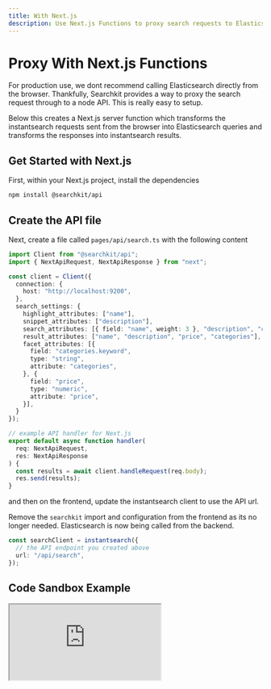 ```yaml
---
title: With Next.js
description: Use Next.js Functions to proxy search requests to Elasticsearch
---
```


# Proxy With Next.js Functions

For production use, we dont recommend calling Elasticsearch directly from the browser. Thankfully, Searchkit provides a way to proxy the search request through to a node API. This is really easy to setup.

Below this creates a Next.js server function which transforms the instantsearch requests sent from the browser into Elasticsearch queries and transforms the responses into instantsearch results.

## Get Started with Next.js

First, within your Next.js project, install the dependencies

```bash
npm install @searchkit/api
```

## Create the API file

Next, create a file called `pages/api/search.ts` with the following content

```ts filename="pages/api/search.ts"
import Client from "@searchkit/api";
import { NextApiRequest, NextApiResponse } from "next";

const client = Client({
  connection: {
    host: "http://localhost:9200",
  },
  search_settings: {
    highlight_attributes: ["name"],
    snippet_attributes: ["description"],
    search_attributes: [{ field: "name", weight: 3 }, "description", "categories"],
    result_attributes: ["name", "description", "price", "categories"],
    facet_attributes: [{
      field: "categories.keyword",
      type: "string",
      attribute: "categories",
    }, {
      field: "price",
      type: "numeric",
      attribute: "price",
    }],
  }
});

// example API handler for Next.js
export default async function handler(
  req: NextApiRequest,
  res: NextApiResponse
) {
  const results = await client.handleRequest(req.body);
  res.send(results);
}
```

and then on the frontend, update the instantsearch client to use the API url.

Remove the `searchkit` import and configuration from the frontend as its no longer needed. Elasticsearch is now being called from the backend.

```ts filename="pages/index.tsx"
const searchClient = instantsearch({
  // the API endpoint you created above
  url: "/api/search",
});

```

## Code Sandbox Example

<iframe
  src="https://codesandbox.io/embed/ises-template-k4tz09?codemirror=1&fontsize=14&theme=dark&autoresize=1&hidenavigation=1"
  style={{
    width: "100%",
    height: "500px",
    border: 0,
    overflow: "hidden",
    background: "rgb(21, 21, 21)",
  }}
  title="Searchkit"
  allow="accelerometer; ambient-light-sensor; camera; encrypted-media; geolocation; gyroscope; hid; microphone; midi; payment; usb; vr; xr-spatial-tracking"
  sandbox="allow-autoplay allow-forms allow-modals allow-popups allow-presentation allow-same-origin allow-scripts"
/>